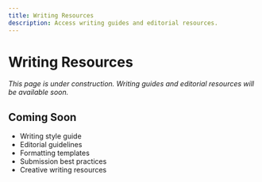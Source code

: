 ```yaml
---
title: Writing Resources
description: Access writing guides and editorial resources.
---
```


# Writing Resources

*This page is under construction. Writing guides and editorial resources will be available soon.*

## Coming Soon

- Writing style guide
- Editorial guidelines
- Formatting templates
- Submission best practices
- Creative writing resources

